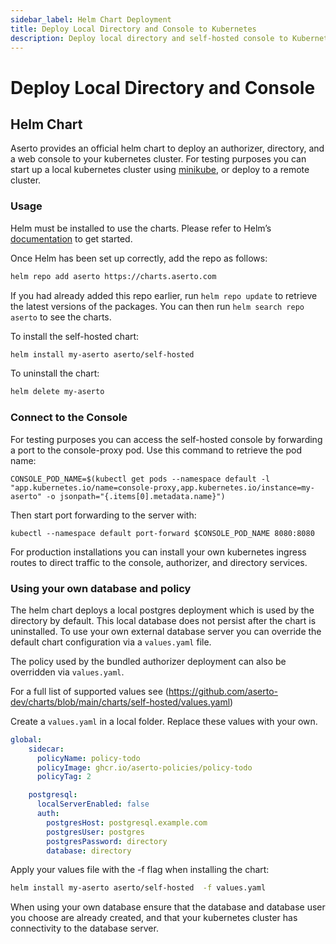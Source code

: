 ```yaml
---
sidebar_label: Helm Chart Deployment
title: Deploy Local Directory and Console to Kubernetes
description: Deploy local directory and self-hosted console to Kubernetes
---
```


# Deploy Local Directory and Console

## Helm Chart

Aserto provides an official helm chart to deploy an authorizer, directory, and a web console to your kubernetes cluster.  For testing purposes you can start up a local kubernetes cluster using [minikube](https://minikube.sigs.k8s.io/docs/start/), or deploy to a remote cluster.

### Usage
Helm must be installed to use the charts. Please refer to Helm’s [documentation](https://helm.sh/docs/intro/install/) to get started.

Once Helm has been set up correctly, add the repo as follows:

```bash
helm repo add aserto https://charts.aserto.com
```

If you had already added this repo earlier, run `helm repo update` to retrieve the latest versions of the packages. You can then run `helm search repo aserto` to see the charts.

To install the self-hosted chart:

```bash
helm install my-aserto aserto/self-hosted
```

To uninstall the chart:

```bash
helm delete my-aserto
```

### Connect to the Console

For testing purposes you can access the self-hosted console by forwarding a port to the console-proxy pod.  Use this command to retrieve the pod name:

```
CONSOLE_POD_NAME=$(kubectl get pods --namespace default -l "app.kubernetes.io/name=console-proxy,app.kubernetes.io/instance=my-aserto" -o jsonpath="{.items[0].metadata.name}")
```

Then start port forwarding to the server with:
```
kubectl --namespace default port-forward $CONSOLE_POD_NAME 8080:8080
```

For production installations you can install your own kubernetes ingress routes to direct traffic to the console, authorizer, and directory services.

### Using your own database and policy

The helm chart deploys a local postgres deployment which is used by the directory by default.  This local database does not persist after the chart is uninstalled.  To use your own external database server you can override the default chart configuration via a `values.yaml` file.

The policy used by the bundled authorizer deployment can also be overridden via `values.yaml`.

For a full list of supported values see (https://github.com/aserto-dev/charts/blob/main/charts/self-hosted/values.yaml)

Create a `values.yaml` in a local folder.  Replace these values with your own.
```yaml
global:
    sidecar:
      policyName: policy-todo
      policyImage: ghcr.io/aserto-policies/policy-todo
      policyTag: 2

    postgresql:
      localServerEnabled: false
      auth:
        postgresHost: postgresql.example.com
        postgresUser: postgres
        postgresPassword: directory
        database: directory
```
Apply your values file with the -f flag when installing the chart:
```bash
helm install my-aserto aserto/self-hosted  -f values.yaml
```

When using your own database ensure that the database and database user you choose are already created, and that your kubernetes cluster has connectivity to the database server.
